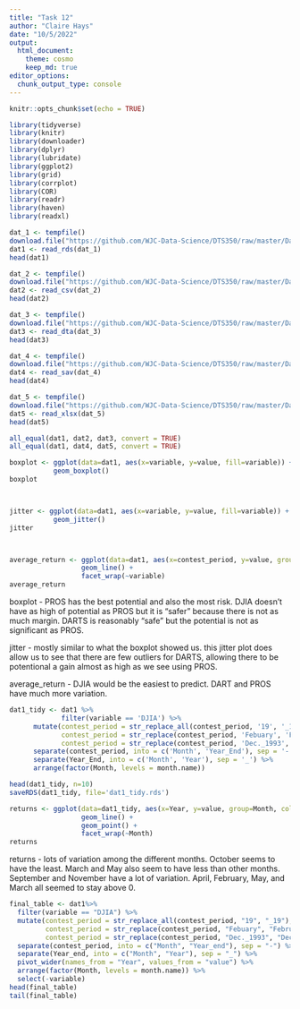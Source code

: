 ```yaml
---
title: "Task 12"
author: "Claire Hays"
date: "10/5/2022"
output: 
  html_document:
    theme: cosmo
    keep_md: true
editor_options: 
  chunk_output_type: console
---
```


```r
knitr::opts_chunk$set(echo = TRUE)
```

```r
library(tidyverse)
library(knitr)
library(downloader)
library(dplyr)
library(lubridate)
library(ggplot2)
library(grid)
library(corrplot)
library(COR)
library(readr) 
library(haven)
library(readxl)

```

```r

dat_1 <- tempfile()
download.file("https://github.com/WJC-Data-Science/DTS350/raw/master/Dart_Expert_Dow_6month_anova/Dart_Expert_Dow_6month_anova.RDS", dat_1)
dat1 <- read_rds(dat_1)
head(dat1)

dat_2 <- tempfile()
download.file("https://github.com/WJC-Data-Science/DTS350/raw/master/Dart_Expert_Dow_6month_anova/Dart_Expert_Dow_6month_anova.csv", dat_2)
dat2 <- read_csv(dat_2)
head(dat2)

dat_3 <- tempfile()
download.file("https://github.com/WJC-Data-Science/DTS350/raw/master/Dart_Expert_Dow_6month_anova/Dart_Expert_Dow_6month_anova.dta", dat_3)
dat3 <- read_dta(dat_3)
head(dat3)

dat_4 <- tempfile()
download.file("https://github.com/WJC-Data-Science/DTS350/raw/master/Dart_Expert_Dow_6month_anova/Dart_Expert_Dow_6month_anova.sav", dat_4)
dat4 <- read_sav(dat_4)
head(dat4)

dat_5 <- tempfile()
download.file("https://github.com/WJC-Data-Science/DTS350/raw/master/Dart_Expert_Dow_6month_anova/Dart_Expert_Dow_6month_anova.xlsx", dat_5)
dat5 <- read_xlsx(dat_5)
head(dat5)

all_equal(dat1, dat2, dat3, convert = TRUE)
all_equal(dat1, dat4, dat5, convert = TRUE)
```

```r

boxplot <- ggplot(data=dat1, aes(x=variable, y=value, fill=variable)) +
           geom_boxplot()
boxplot



jitter <- ggplot(data=dat1, aes(x=variable, y=value, fill=variable)) +
           geom_jitter()
jitter



average_return <- ggplot(data=dat1, aes(x=contest_period, y=value, group=variable, color=variable)) +
                  geom_line() +
                  facet_wrap(~variable)
average_return
```
boxplot - PROS has the best potential and also the most risk.  DJIA doesn't have as high of potential as PROS but it is "safer" because there is not as much margin.  DARTS is reasonably "safe" but the potential is not as significant as PROS.  

jitter - mostly similar to what the boxplot showed us.  this jitter plot does allow us to see that there are few outliers for DARTS, allowing there to be potentional a gain almost as high as we see using PROS.  

average_return - DJIA would be the easiest to predict.  DART and PROS have much more variation.

```r
dat1_tidy <- dat1 %>%
             filter(variable == 'DJIA') %>%
      mutate(contest_period = str_replace_all(contest_period, '19', '_19'),
             contest_period = str_replace(contest_period, 'Febuary', 'February'),
             contest_period = str_replace(contest_period, 'Dec._1993', 'December_1993')) %>%
      separate(contest_period, into = c('Month', 'Year_End'), sep = '-') %>%
      separate(Year_End, into = c('Month', 'Year'), sep = '_') %>%
      arrange(factor(Month, levels = month.name))

head(dat1_tidy, n=10)
saveRDS(dat1_tidy, file='dat1_tidy.rds')
```

```r
returns <- ggplot(data=dat1_tidy, aes(x=Year, y=value, group=Month, color=variable)) +
                  geom_line() +
                  geom_point() +
                  facet_wrap(~Month)
returns

```
returns - lots of variation among the different months.  October seems to have the least.  March and May also seem to have less than other months.  September and November have a lot of variation. April, February, May, and March all seemed to stay above 0.  

```r
final_table <- dat1%>%
  filter(variable == "DJIA") %>%
  mutate(contest_period = str_replace_all(contest_period, "19", "_19"),
         contest_period = str_replace(contest_period, "Febuary", "February"),
         contest_period = str_replace(contest_period, "Dec._1993", "December_1993")) %>%
  separate(contest_period, into = c("Month", "Year_end"), sep = "-") %>%
  separate(Year_end, into = c("Month", "Year"), sep = "_") %>%
  pivot_wider(names_from = "Year", values_from = "value") %>%
  arrange(factor(Month, levels = month.name)) %>%
  select(-variable)
head(final_table)
tail(final_table)

```



